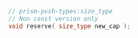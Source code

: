 ```cpp
// prism-push-types:size_type
// Non const version only
void reserve( size_type new_cap );
```